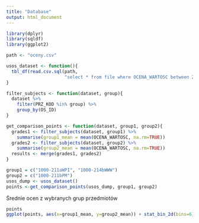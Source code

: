 ```yaml
---
title: "Database"
output: html_document
---
```



```r
library(dplyr)
library(sqldf)
library(ggplot2)

path <- "oceny.csv"

usos_dataset <- function(){
  tbl_df(read.csv.sql(path,
                      "select * from file where OCENA_WARTOSC between 2 and 6"))
}

filter_subjects <- function(dataset, group){
  dataset %>%
    filter(PRZ_KOD %in% group) %>%
    group_by(OS_ID)
}

get_comparison_points <- function(dataset, group1, group2){
  grades1 <- filter_subjects(dataset, group1) %>%
    summarise(group1_mean = mean(OCENA_WARTOSC, na.rm=TRUE))
  grades2 <- filter_subjects(dataset, group2) %>%
    summarise(group2_mean = mean(OCENA_WARTOSC, na.rm=TRUE))
  results <- merge(grades1, grades2)
}

group1 = c("1000-211aWPI", "1000-214bWWW")
group2 = c("1000-211bPM")
usos_dump <- usos_dataset()
points <-get_comparison_points(usos_dump, group1, group2)

```

Średnie ocen z wybranych grup przedmiotów
```r
points
ggplot(points, aes(x=group1_mean, y=group2_mean)) + stat_bin_2d(bins=6)
```
